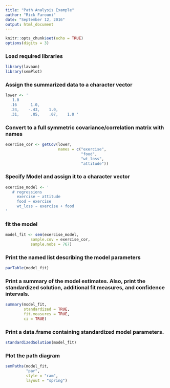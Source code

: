 ```yaml
---
title: "Path Analysis Example"
author: "Rick Farouni"
date: "September 12, 2016"
output: html_document
---
```


```r
knitr::opts_chunk$set(echo = TRUE)
options(digits = 3)
```


### Load required libraries
```r
library(lavaan)
library(semPlot)
```

### Assign the summarized data to a character vector

```r

lower <- '
   1.0
  .16      1.0,
  .24,    -.43,    1.0,
  .31,     .05,    .07,    1.0 '

```


### Convert to a full symmetric covariance/correlation matrix with names

```r
exercise_cor <- getCov(lower,
                       names = c("exercise",
                                 "food",
                                 "wt_loss",
                                 "attitude"))
```

### Specify Model and assign it to a character vector

```r
exercise_model <- '
   # regressions
     exercise ~ attitude
     food ~ exercise
     wt_loss ~ exercise + food
'
```

### fit the model

```r
model_fit <- sem(exercise_model,
           sample.cov = exercise_cor,
           sample.nobs = 767)
```
### Print the named list describing the model parameters
```r
parTable(model_fit)
```

### Print a summary of the model estimates. Also, print the standardized solution, additional fit measures, and confidence intervals.
```r
summary(model_fit,
        standardized = TRUE,
        fit.measures = TRUE,
        ci = TRUE)
```

### Print a data.frame containing standardized model parameters.

```r
standardizedSolution(model_fit)
```

### Plot the path diagram
```r
semPaths(model_fit,
         "par",
         style = "ram",
         layout = "spring")
```



